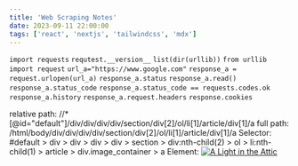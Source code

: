 ```yaml
---
title: 'Web Scraping Notes'
date: 2023-09-11 22:00:00
tags: ['react', 'nextjs', 'tailwindcss', 'mdx']
---
```

`import requests`
`requtest.__version__`
`list(dir(urllib))`
`from urllib import request`
`url_a="https://www.google.com"`
`response_a = request.urlopen(url_a)`
`response_a.status`
`response_a.read()`
`response_a.status_code`
`response_a.status_code == requests.codes.ok`
`response_a.history`
`response_a.request.headers`
`response.cookies`

relative path:
//*[@id="default"]/div/div/div/div/section/div[2]/ol/li[1]/article/div[1]/a
full path:
/html/body/div/div/div/div/section/div[2]/ol/li[1]/article/div[1]/a
Selector:
#default > div > div > div > div > section > div:nth-child(2) > ol > li:nth-child(1) > article > div.image_container > a
Element:
<a href="catalogue/a-light-in-the-attic_1000/index.html"><img src="media/cache/2c/da/2cdad67c44b002e7ead0cc35693c0e8b.jpg" alt="A Light in the Attic" class="thumbnail"/></a>